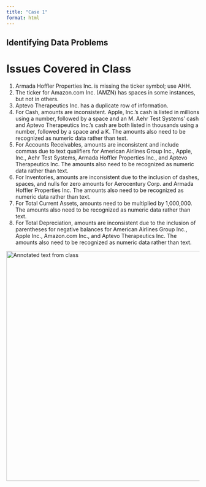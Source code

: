 ```yaml
---
title: "Case 1"
format: html
---
```

## Identifying Data Problems

# Issues Covered in Class

1. Armada Hoffler Properties Inc. is missing the ticker symbol; use AHH.
2. The ticker for Amazon.com Inc. (AMZN) has spaces in some instances, but not in others.
3. Aptevo Therapeutics Inc. has a duplicate row of information.
4. For Cash, amounts are inconsistent. Apple, Inc.’s cash is listed in millions using a number, followed by a space and an M. Aehr Test Systems’ cash and Aptevo Therapeutics Inc.’s cash are both listed in thousands using a number, followed by a space and a K. The amounts also need to be recognized as numeric data rather than text.
5. For Accounts Receivables, amounts are inconsistent and include commas due to text qualifiers for American Airlines Group Inc., Apple, Inc., Aehr Test Systems, Armada Hoffler Properties Inc., and Aptevo Therapeutics Inc. The amounts also need to be recognized as numeric data rather than text.
6. For Inventories, amounts are inconsistent due to the inclusion of dashes, spaces, and nulls for zero amounts for Aerocentury Corp. and Armada Hoffler Properties Inc. The amounts also need to be recognized as numeric data rather than text.
7. For Total Current Assets, amounts need to be multiplied by 1,000,000. The amounts also need to be recognized as numeric data rather than text.
8. For Total Depreciation, amounts are inconsistent due to the inclusion of parentheses for negative balances for American Airlines Group Inc., Apple Inc., Amazon.com Inc., and Aptevo Therapeutics Inc. The amounts also need to be recognized as numeric data rather than text.

<img src="Case1.png" alt="Annotated text from class" width="600">
